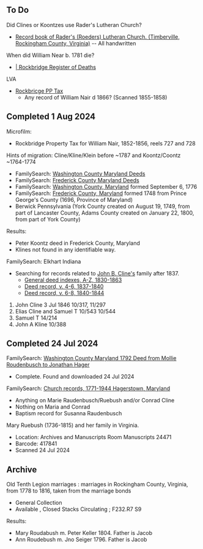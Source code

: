== To Do ==

Did Clines or Koontzes use Rader's Lutheran Church?
* [https://www.familysearch.org/search/catalog/226066?availability=Family%20History%20Library Record book of Rader's (Roeders) Lutheran Church. (Timberville, Rockingham County, Virginia)] -- All handwritten

When did William Near b. 1781 die?  
* [https://www.familysearch.org/search/film/008575077?cat=1158987 | Rockbridge Register of Deaths]

LVA 
* [https://www.lva.virginia.gov/public/guides/pptax-locality.asp?localityID=VA249 Rockbricge PP Tax]
** Any record of William Nair d 1866?  (Scanned 1855-1858)

== Completed 1 Aug 2024 ==
Microfilm:
* Rockbridge Property Tax for William Nair, 1852-1856, reels 727 and 728

Hints of migration:  Cline/Kline/Klein before ~1787 and Koontz/Coontz ~1764-1774
* FamilySearch: [https://www.familysearch.org/search/catalog/77817?availability=Family%20History%20Library Washington County Maryland Deeds]
* FamilySearch: [https://www.familysearch.org/search/catalog/13309?availability=Family%20History%20Library Frederick County Maryland Deeds]
* FamilySearch: [https://www.familysearch.org/search/catalog/results?count=20&placeId=2547&query=%2Bplace%3A%22United%20States%2C%20Maryland%2C%20Washington%22%20%2Bavailability%3AOnline Washington County, Maryland] formed September 6, 1776
* FamilySearch: [https://www.familysearch.org/search/catalog/results?count=20&placeId=189722&query=%2Bplace%3A%22United%20States%2C%20Maryland%2C%20Frederick%22%20%2Bavailability%3AOnline Frederick County, Maryland] formed 1748 from Prince George's County (1696, Province of Maryland)
* Berwick Pennsylvania (York County created on August 19, 1749, from part of Lancaster County, Adams County created on January 22, 1800, from part of York County)
Results:
* Peter Koontz deed in Frederick County, Maryland
* Klines not found in any identifiable way.

FamilySearch: Elkhart Indiana
* Searching for records related to [[../Cline/Cline-7885.wikitext|John B. Cline's]] family after 1837.
** [https://www.familysearch.org/search/film/007856916?cat=455090 General deed indexes, A-Z, 1830-1863]
** [https://www.familysearch.org/search/film/008069436?cat=455090 Deed record, v. 4-6, 1837-1840]
** [https://www.familysearch.org/search/film/008069438?cat=455090 Deed record, v. 6-8, 1840-1844]
# John Cline 3 Jul 1846 10/317, 11/297
# Elias Cline and Samuel T 10/543 10/544
# Samuel T 14/214
# John A Kline 10/388

== Completed 24 Jul 2024 ==

FamilySearch: [https://www.familysearch.org/search/film/007836003?cat=77817 Washington County Maryland 1792 Deed from Mollie Roudenbusch to Jonathan Hager]
* Complete.  Found and downloaded 24 Jul 2024

FamilySearch:  [https://www.familysearch.org/search/film/007575967?cat=39406 Church records, 1771-1944 Hagerstown, Maryland]
* Anything on Marie Raudenbusch/Ruebush and/or Conrad Cline
* Nothing on Maria and Conrad
* Baptism record for Susanna Raudenbusch

Mary Ruebush (1736-1815) and her family in Virginia.
* Location: Archives and Manuscripts Room Manuscripts 24471
* Barcode: 417841
* Scanned 24 Jul 2024

== Archive ==

Old Tenth Legion marriages : marriages in Rockingham County, Virginia, from 1778 to 1816, taken from the marriage bonds
* General Collection
* Available , Closed Stacks Circulating ; F232.R7 S9
Results:
* Mary Roudabush m. Peter Keller 1804.  Father is Jacob
* Ann Roudebush m. Jno Seiger 1796.  Father is Jacob
